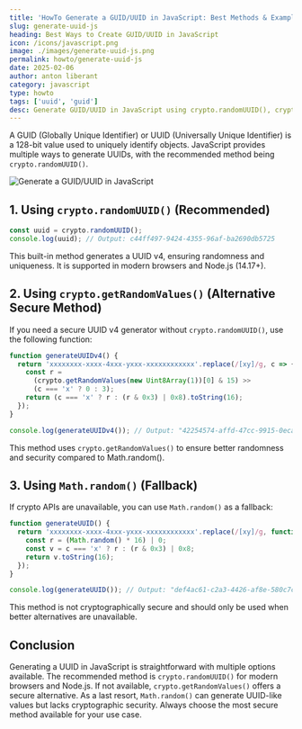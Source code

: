 ```yaml
---
title: 'HowTo Generate a GUID/UUID in JavaScript: Best Methods & Examples'
slug: generate-uuid-js
heading: Best Ways to Create GUID/UUID in JavaScript
icon: /icons/javascript.png
image: ./images/generate-uuid-js.png
permalink: howto/generate-uuid-js
date: 2025-02-06
author: anton liberant
category: javascript
type: howto
tags: ['uuid', 'guid']
desc: Generate GUID/UUID in JavaScript using crypto.randomUUID(), crypto.getRandomValues(), and Math.random(). Learn secure, efficient methods for browsers and Node.js.
---
```


A GUID (Globally Unique Identifier) or UUID (Universally Unique Identifier) is a 128-bit value used to uniquely identify objects. JavaScript provides multiple ways to generate UUIDs, with the recommended method being `crypto.randomUUID()`.

![Generate a GUID/UUID in JavaScript](./images/generate-uuid-js.png)

## 1. Using `crypto.randomUUID()` (Recommended)

```js
const uuid = crypto.randomUUID();
console.log(uuid); // Output: c44ff497-9424-4355-96af-ba2690db5725
```

This built-in method generates a UUID v4, ensuring randomness and uniqueness. It is supported in modern browsers and Node.js (14.17+).

## 2. Using `crypto.getRandomValues()` (Alternative Secure Method)

If you need a secure UUID v4 generator without `crypto.randomUUID()`, use the following function:

```js
function generateUUIDv4() {
  return 'xxxxxxxx-xxxx-4xxx-yxxx-xxxxxxxxxxxx'.replace(/[xy]/g, c => {
    const r =
      (crypto.getRandomValues(new Uint8Array(1))[0] & 15) >>
      (c === 'x' ? 0 : 3);
    return (c === 'x' ? r : (r & 0x3) | 0x8).toString(16);
  });
}

console.log(generateUUIDv4()); // Output: "42254574-affd-47cc-9915-0ecae592351b"
```

This method uses `crypto.getRandomValues()` to ensure better randomness and security compared to Math.random().

## 3. Using `Math.random()` (Fallback)

If crypto APIs are unavailable, you can use `Math.random()` as a fallback:

```js
function generateUUID() {
  return 'xxxxxxxx-xxxx-4xxx-yxxx-xxxxxxxxxxxx'.replace(/[xy]/g, function (c) {
    const r = (Math.random() * 16) | 0;
    const v = c === 'x' ? r : (r & 0x3) | 0x8;
    return v.toString(16);
  });
}

console.log(generateUUID()); // Output: "def4ac61-c2a3-4426-af8e-580c7c862ff1"
```

This method is not cryptographically secure and should only be used when better alternatives are unavailable.

## Conclusion

Generating a UUID in JavaScript is straightforward with multiple options available. The recommended method is `crypto.randomUUID()` for modern browsers and Node.js. If not available, `crypto.getRandomValues()` offers a secure alternative. As a last resort, `Math.random()` can generate UUID-like values but lacks cryptographic security. Always choose the most secure method available for your use case.
